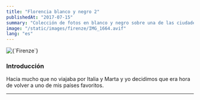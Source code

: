 ```yaml
---
title: "Florencia blanco y negro 2"
publishedAt: "2017-07-15"
summary: "Colección de fotos en blanco y negro sobre una de las ciudades mas increíbles de Italia"
image: "/static/images/firenze/IMG_1664.avif"
lang: "es"
---
```


<Cover>
  <Image alt={`Firenze`} src={`/static/images/blog/firenze/banner.avif`} />
  <Note text="Piazzale Michelangelo" />
</Cover>

### Introducción

Hacia mucho que no viajaba por Italia y Marta y yo decidimos que era hora de volver a uno de mis países favoritos.

---

